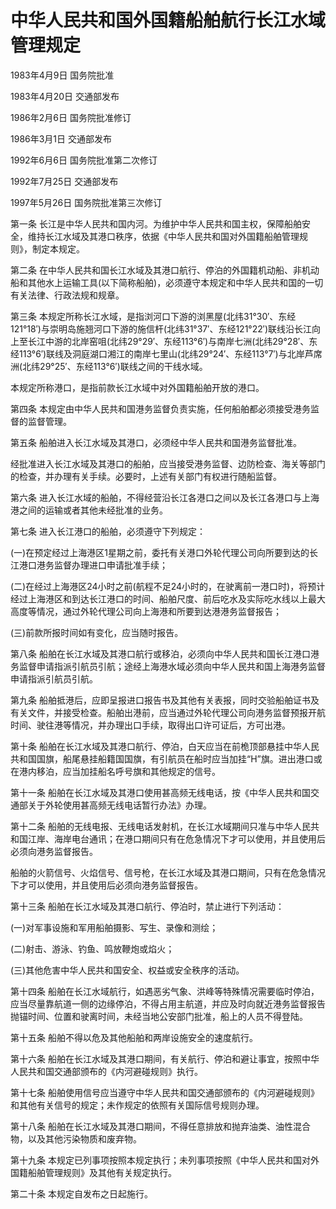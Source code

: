 # 中华人民共和国外国籍船舶航行长江水域管理规定

1983年4月9日 国务院批准　

1983年4月20日 交通部发布　

1986年2月6日 国务院批准修订　

1986年3月1日 交通部发布　

1992年6月6日 国务院批准第二次修订　

1992年7月25日 交通部发布　

1997年5月26日 国务院批准第三次修订　

  

第一条 长江是中华人民共和国内河。为维护中华人民共和国主权，保障船舶安全，维持长江水域及其港口秩序，依据《中华人民共和国对外国籍船舶管理规则》，制定本规定。

第二条 在中华人民共和国长江水域及其港口航行、停泊的外国籍机动船、非机动船和其他水上运输工具(以下简称船舶)，必须遵守本规定和中华人民共和国的一切有关法律、行政法规和规章。

第三条 本规定所称长江水域，是指浏河口下游的浏黑屋(北纬31°30′、东经121°18′)与崇明岛施翘河口下游的施信杆(北纬31°37′、东经121°22′)联线沿长江向上至长江中游的北岸窑咀(北纬29°29′、东经113°6′)与南岸七洲(北纬29°28′、东经113°6′)联线及洞庭湖口湘江的南岸七里山(北纬29°24′、东经113°7′)与北岸芦席洲(北纬29°25′、东经113°6′)联线之间的干线水域。

本规定所称港口，是指前款长江水域中对外国籍船舶开放的港口。

第四条 本规定由中华人民共和国港务监督负责实施，任何船舶都必须接受港务监督的监督管理。

第五条 船舶进入长江水域及其港口，必须经中华人民共和国港务监督批准。

经批准进入长江水域及其港口的船舶，应当接受港务监督、边防检查、海关等部门的检查，并办理有关手续。必要时，上述有关部门有权进行随船监督。

第六条 进入长江水域的船舶，不得经营沿长江各港口之间以及长江各港口与上海港之间的运输或者其他未经批准的业务。

第七条 进入长江港口的船舶，必须遵守下列规定：

(一)在预定经过上海港区1星期之前，委托有关港口外轮代理公司向所要到达的长江港口港务监督办理进口申请批准手续；

(二)在经过上海港区24小时之前(航程不足24小时的，在驶离前一港口时)，将预计经过上海港区和到达长江港口的时间、船舶尺度、前后吃水及实际吃水线以上最大高度等情况，通过外轮代理公司向上海港和所要到达港港务监督报告；

(三)前款所报时间如有变化，应当随时报告。

第八条 船舶在长江水域及其港口航行或移泊，必须向中华人民共和国长江港口港务监督申请指派引航员引航；途经上海港水域必须向中华人民共和国上海港务监督申请指派引航员引航。

第九条 船舶抵港后，应即呈报进口报告书及其他有关表报，同时交验船舶证书及有关文件，并接受检查。船舶出港前，应当通过外轮代理公司向港务监督预报开航时间、驶往港等情况，并办理出口手续，取得出口许可证后，方可出港。

第十条 船舶在长江水域及其港口航行、停泊，白天应当在前桅顶部悬挂中华人民共和国国旗，船尾悬挂船籍国国旗，有引航员在船时应当加挂“H”旗。进出港口或在港内移泊，应当加挂船名呼号旗和其他规定的信号。

第十一条 船舶在长江水域及其港口使用甚高频无线电话，按《中华人民共和国交通部关于外轮使用甚高频无线电话暂行办法》办理。

第十二条 船舶的无线电报、无线电话发射机，在长江水域期间只准与中华人民共和国江岸、海岸电台通讯；在港口期间只有在危急情况下才可以使用，并且使用后必须向港务监督报告。

船舶的火箭信号、火焰信号、信号枪，在长江水域及其港口期间，只有在危急情况下才可以使用，并且使用后必须向港务监督报告。

第十三条 船舶在长江水域及其港口航行、停泊时，禁止进行下列活动：

(一)对军事设施和军用船舶摄影、写生、录像和测绘；

(二)射击、游泳、钓鱼、鸣放鞭炮或焰火；

(三)其他危害中华人民共和国安全、权益或安全秩序的活动。

第十四条 船舶在长江水域航行，如遇恶劣气象、洪峰等特殊情况需要临时停泊，应当尽量靠航道一侧的边缘停泊，不得占用主航道，并应及时向就近港务监督报告抛锚时间、位置和驶离时间，未经当地公安部门批准，船上的人员不得登陆。

第十五条 船舶不得以危及其他船舶和两岸设施安全的速度航行。

第十六条 船舶在长江水域及其港口期间，有关航行、停泊和避让事宜，按照中华人民共和国交通部颁布的《内河避碰规则》执行。

第十七条 船舶使用信号应当遵守中华人民共和国交通部颁布的《内河避碰规则》和其他有关信号的规定；未作规定的依照有关国际信号规则办理。

第十八条 船舶在长江水域及其港口期间，不得任意排放和抛弃油类、油性混合物，以及其他污染物质和废弃物。

第十九条 本规定已列事项按照本规定执行；未列事项按照《中华人民共和国对外国籍船舶管理规则》及其他有关规定执行。

第二十条 本规定自发布之日起施行。